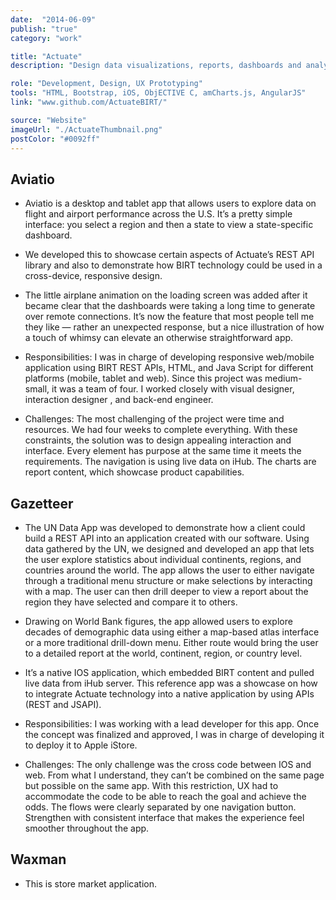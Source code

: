 ```yaml
---
date:  "2014-06-09"
publish: "true" 
category: "work"

title: "Actuate"
description: "Design data visualizations, reports, dashboards and analytic content using Actuate BIRT"

role: "Development, Design, UX Prototyping"
tools: "HTML, Bootstrap, iOS, ObjECTIVE C, amCharts.js, AngularJS" 
link: "www.github.com/ActuateBIRT/" 

source: "Website"
imageUrl: "./ActuateThumbnail.png"
postColor: "#0092ff"
---
```



## Aviatio

<ImageWrap srcName="ActuateWhiteBoard"/>

- Aviatio is a desktop and tablet app that allows users to explore data on flight and airport performance across the U.S. It’s a pretty simple interface: you select a region and then a state to view a state-specific dashboard.

- We developed this to showcase certain aspects of Actuate’s REST API library and also to demonstrate how BIRT technology could be used in a cross-device, responsive design.

- The little airplane animation on the loading screen was added after it became clear that the dashboards were taking a long time to generate over remote connections. It’s now the feature that most people tell me they like — rather an unexpected response, but a nice illustration of how a touch of whimsy can elevate an otherwise straightforward app.

- Responsibilities: I was in charge of developing responsive web/mobile application using BIRT REST APIs, HTML, and Java Script for different platforms (mobile, tablet and web). Since this project was medium-small, it was a team of four. I worked closely with visual designer, interaction designer , and back-end engineer.

- Challenges: The most challenging of the project were time and resources. We had four weeks to complete everything. With these constraints, the solution was to design appealing interaction and interface. Every element has purpose at the same time it meets the requirements. The navigation is using live data on iHub. The charts are report content, which showcase product capabilities.

<PhotoGallery variant="Aviatio"/>

## Gazetteer

- The UN Data App was developed to demonstrate how a client could build a REST API into an application created with our software. Using data gathered by the UN, we designed and developed an app that lets the user explore statistics about individual continents, regions, and countries around the world. The app allows the user to either navigate through a traditional menu structure or make selections by interacting with a map. The user can then drill deeper to view a report about the region they have selected and compare it to others.

- Drawing on World Bank figures, the app allowed users to explore decades of demographic data using either a map-based atlas interface or a more traditional drill-down menu. Either route would bring the user to a detailed report at the world, continent, region, or country level.

- It’s a native IOS application, which embedded BIRT content and pulled live data from iHub server. This reference app was a showcase on how to integrate Actuate technology into a native application by using APIs (REST and JSAPI).

- Responsibilities: I was working with a lead developer for this app. Once the concept was finalized and approved, I was in charge of developing it to deploy it to Apple iStore.

- Challenges: The only challenge was the cross code between IOS and web. From what I understand, they can’t be combined on the same page but possible on the same app. With this restriction, UX had to accommodate the code to be able to reach the goal and achieve the odds. The flows were clearly separated by one navigation button. Strengthen with consistent interface that makes the experience feel smoother throughout the app.

<PhotoGallery variant="Gazetteer"/>

## Waxman

- This is store market application.

<PhotoGallery variant="Waxman" columns={2}/> 